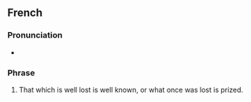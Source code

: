 ==French==

===Pronunciation===
* {{fr-IPA}}

===Phrase===
{{fr-phrase}}

# That which is well lost is well known, or what once was lost is prized.